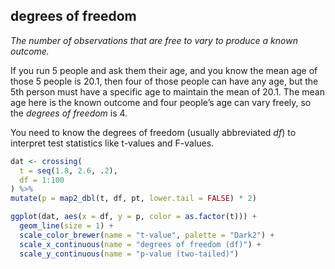 ## degrees of freedom

<dfn>The number of observations that are free to vary to produce a known outcome.</dfn>

If you run 5 people and ask them their age, and you know the mean age of those 5 people is 20.1, then four of those people can have any age, but the 5th person must have a specific age to maintain the mean of 20.1. The mean age here is the known outcome and four people's age can vary freely, so the *degrees of freedom* is 4.

You need to know the degrees of freedom (usually abbreviated *df*) to interpret test statistics like t-values and F-values.

```r
dat <- crossing(
  t = seq(1.8, 2.6, .2),
  df = 1:100
) %>%
mutate(p = map2_dbl(t, df, pt, lower.tail = FALSE) * 2)

ggplot(dat, aes(x = df, y = p, color = as.factor(t))) +
  geom_line(size = 1) +
  scale_color_brewer(name = "t-value", palette = "Dark2") +
  scale_x_continuous(name = "degrees of freedom (df)") +
  scale_y_continuous(name = "p-value (two-tailed)")

```


